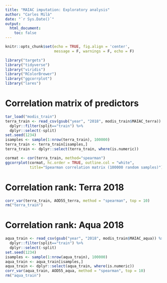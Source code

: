 ```yaml
---
title: "MAIAC imputation: Exploratory analysis"
author: "Carles Milà"
date: "`r Sys.Date()`"
output:
  html_document:
    toc: false
---
```


```r
knitr::opts_chunk$set(echo = TRUE, fig.align = 'center', 
                      message = F, warnings = F, echo = F)

library("targets")
library("tidyverse")
library("viridis")
library("RColorBrewer")
library("ggcorrplot")
library("lares")
```

# Correlation matrix of predictors

```r
tar_load("modis_train")
terra_train <- read_csv(gsub("year", "2018", modis_train$MAIAC_terra)) %>%
  dplyr::filter(split=="train") %>%
  dplyr::select(-split)
set.seed(1234)
isamples <- sample(1:nrow(terra_train), 100000)
terra_train <- terra_train[isamples,]
terra_train <- dplyr::select(terra_train, where(is.numeric))

cormat <- cor(terra_train, method="spearman")
ggcorrplot(cormat, hc.order = TRUE, outline.col = "white", 
           title="Spearman correlation matrix (100000 random samples)")
```

# Correlation rank: Terra 2018

```r
corr_var(terra_train, AOD55_terra, method = "spearman", top = 10) 
rm("terra_train")
```

# Correlation rank: Aqua 2018

```r
aqua_train <- read_csv(gsub("year", "2018", modis_train$MAIAC_aqua)) %>%
  dplyr::filter(split=="train") %>%
  dplyr::select(-split)
set.seed(1234)
isamples <- sample(1:nrow(aqua_train), 100000)
aqua_train <- aqua_train[isamples,]
aqua_train <- dplyr::select(aqua_train, where(is.numeric))
corr_var(aqua_train, AOD55_aqua, method = "spearman", top = 10) 
rm("aqua_train")
```